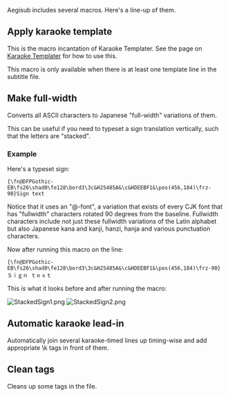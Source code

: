 Aegisub includes several macros. Here's a line-up of them.

== Apply karaoke template ==

This is the macro incantation of Karaoke Templater. See the page on [[Karaoke Templater]] for how to use this.

This macro is only available when there is at least one template line in the subtitle file.

== Make full-width ==
Converts all ASCII characters to Japanese "full-width" variations of them.

This can be useful if you need to typeset a sign translation vertically, such that the letters are "stacked".

=== Example ===

Here's a typeset sign:

 {\fn@DFPGothic-EB\fs26\shad0\fe128\bord3\3c&H25485A&\c&HDEEBF1&\pos(456,184)\frz-90}Sign text

Notice that it uses an "@-font", a variation that exists of every CJK font that has "fullwidth" characters rotated 90 degrees from the baseline. Fullwidth characters include not just these fullwidth variations of the Latin alphabet but also Japanese kana and kanji, hanzi, hanja and various punctuation characters.

Now after running this macro on the line:

 {\fn@DFPGothic-EB\fs26\shad0\fe128\bord3\3c&H25485A&\c&HDEEBF1&\pos(456,184)\frz-90}Ｓｉｇｎ ｔｅｘｔ

This is what it looks before and after running the macro:

[[Image:StackedSign1.png]] [[Image:StackedSign2.png]]

== Automatic karaoke lead-in ==
Automatically join several karaoke-timed lines up timing-wise and add appropriate \k tags in front of them.

{{Todo|Details, explanation, and why this is good.}}

== Clean tags ==
Cleans up some tags in the file.

{{Todo|Better description and why this is good.}}